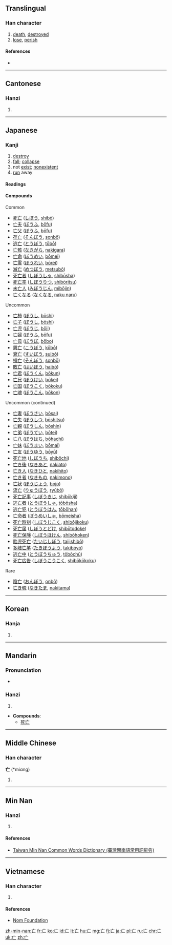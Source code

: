 {{also|亾}}<!-- may be replaced by zh-forms -->
==Translingual==
{{stroke order|strokes=3}}

===Han character===
{{Han char|rn=8|rad=亠|as=01|sn=3|four=0071<sub>0</sub>|canj=卜女 (YV)|ids=⿱[[亠]][[𠃊]]}}

# [[death]], [[destroyed]]
# [[lose]], [[perish]]

====References====
* {{Han ref|kx=0088.030|dkj=00287|dj=0184.130|hdz=10279.050|uh=4EA1|ud=20129|bh=A460|bd=42080}}

----

==Cantonese==

===Hanzi===
{{yue-hanzi|jyut=[[mong4]], [[mou4]]|y=mong4, mou4}}

# {{defn|lang=yue|sort=亠01}}

----

==Japanese==

===Kanji===
{{ja-kanji|grade=6|rs=亠01}}

# [[destroy]]
# [[fall]]; [[collapse]]
# not [[exist]]; [[nonexistent]]
# [[run]] away

====Readings====
{{ja-readings
|kanon=[[ぼう]] (bō)
|goon=[[もう]] (mō)
|kun=[[ない|な-い]] ([[亡い]], na-i), [[なき|な-き]] ([[亡き]], na-ki), [[ほろぶ|ほろ-ぶ]] ([[亡ぶ]], horo-bu), [[ほろびる|ほろ-びる]] ([[亡びる]], horo-biru), [[ほろぼす|ほろ-ぼす]] ([[亡ぼす]], horo-bosu)
}}

====Compounds====
{{rel-top|Compound words that contain 亡}}
Common
* [[死亡]] ([[しぼう]], [[shibō]])
* [[亡夫]] ([[ぼうふ]], [[bōfu]])
* [[亡父]] ([[ぼうふ]], [[bōfu]])
* [[存亡]] ([[そんぼう]], [[sonbō]])
* [[逃亡]] ([[とうぼう]], [[tōbō]])
* [[亡骸]] ([[なきがら]], [[nakigara]])
* [[亡命]] ([[ぼうめい]], [[bōmei]])
* [[亡霊]] ([[ぼうれい]], [[bōrei]])
* [[滅亡]] ([[めつぼう]], [[metsubō]])
* [[死亡者]] ([[しぼうしゃ]], [[shibōsha]])
* [[死亡率]] ([[しぼうりつ]], [[shibōritsu]])
* [[未亡人]] ([[みぼうじん]], [[mibōjin]])
* [[亡くなる]] ([[なくなる]], [[naku naru]])
Uncommon
* [[亡柿]] ([[ぼうし]], [[bōshi]])
* [[亡子]] ([[ぼうし]], [[bōshi]])
* [[亡児]] ([[ぼうじ]], [[bōji]])
* [[亡婦]] ([[ぼうふ]], [[bōfu]])
* [[亡母]] ([[ぼうぼ]], [[bōbo]])
* [[興亡]] ([[こうぼう]], [[kōbō]])
* [[衰亡]] ([[すいぼう]], [[suibō]])
* [[損亡]] ([[そんぼう]], [[sonbō]])
* [[敗亡]] ([[はいぼう]], [[haibō]])
* [[亡君]] ([[ぼうくん]], [[bōkun]])
* [[亡兄]] ([[ぼうけい]], [[bōkei]])
* [[亡国]] ([[ぼうこく]], [[bōkoku]])
* [[亡魂]] ([[ぼうこん]], [[bōkon]])
{{rel-mid}}
Uncommon (continued)
* [[亡妻]] ([[ぼうさい]], [[bōsai]])
* [[亡失]] ([[ぼうしつ]], [[bōshitsu]])
* [[亡親]] ([[ぼうしん]], [[bōshin]])
* [[亡弟]] ([[ぼうてい]], [[bōtei]])
* [[亡八]] ([[ぼうはち]], [[bōhachi]])
* [[亡妹]] ([[ぼうまい]], [[bōmai]])
* [[亡友]] ([[ぼうゆう]], [[bōyū]])
* [[死亡地]] ([[しぼうち]], [[shibōchi]])
* [[亡き後]] ([[なきあと]], [[nakiato]])
* [[亡き人]] ([[なきひと]], [[nakihito]])
* [[亡き者]] ([[なきもの]], [[nakimono]])
* [[亡状]] ([[ぼうじょう]], [[bōjō]])
* [[流亡]] ([[りゅうぼう]], [[ryūbō]])
* [[死亡記事]] ([[しぼうきじ]], [[shibōkiji]])
* [[逃亡者]] ([[とうぼうしゃ]], [[tōbōsha]])
* [[逃亡犯]] ([[とうぼうはん]], [[tōbōhan]])
* [[亡命者]] ([[ぼうめいしゃ]], [[bōmeisha]])
* [[死亡時刻]] ([[しぼうじこく]], [[shibōjikoku]])
* [[死亡届]] ([[しぼうとどけ]], [[shibōtodoke]])
* [[死亡保険]] ([[しぼうほけん]], [[shibōhoken]])
* [[胎児死亡]] ([[たいじしぼう]], [[taijishibō]])
* [[多岐亡羊]] ([[たきぼうよう]], [[takibōyō]])
* [[逃亡中]] ([[とうぼうちゅう]], [[tōbōchū]])
* [[死亡広告]] ([[しぼうこうこく]], [[shibōkōkoku]])
Rare
* [[陰亡]] ([[おんぼう]], [[onbō]])
* [[亡き魂]] ([[なきたま]], [[nakitama]])

{{rel-bottom}}
----

==Korean==

===Hanja===
{{ko-hanja|hangeul=[[망]], [[무]]|rv=mang, mu|mr=mang, mu}}

# {{defn|lang=ko|sort=亠01}}

----

==Mandarin==

===Pronunciation===
* {{audio|Zh-wáng.ogg|Audio}}

===Hanzi===
{{cmn-hanzi|pin=[[wáng]] ([[wang2]])|wg=wang<sup>2</sup>}}

# {{defn|lang=cmn|sort=亠01}}

* '''Compounds''':
** [[死亡]]

----

==Middle Chinese==

===Han character===
'''亡''' (*miɑng)<!--Unihan uses "ɑ" rather than "a"; does this represent a different vowel?--><!--asterisk signifies that this is a reconstructed pronunciation-->

# {{defn|lang=zhx-mid|sort=亠01}}

----

==Min Nan==

===Hanzi===
{{nan-hanzi|tlpa=bông (bong<sup>5</sup>)}}

# {{defn|lang=nan|sort=亠01}}

====References====
*[http://twblg.dict.edu.tw/holodict_new/result_detail.jsp?n_no=185&curpage=1&sample=%E4%BA%A1&radiobutton=1&querytarget=1&limit=20&pagenum=1&rowcount=9 Taiwan Min Nan Common Words Dictionary (臺灣閩南語常用詞辭典)]

----

==Vietnamese==

===Han character===
{{vi-hantu|[[vong]], [[vô]]|rs=亠01}}

# {{defn|lang=vi|sort=亠01}}

====References====
*[http://nomfoundation.org/common/nom_details.php?codepoint=4ea1 Nom Foundation]

[[zh-min-nan:亡]]
[[fr:亡]]
[[ko:亡]]
[[id:亡]]
[[lt:亡]]
[[hu:亡]]
[[mg:亡]]
[[fj:亡]]
[[ja:亡]]
[[pl:亡]]
[[ru:亡]]
[[chr:亡]]
[[uk:亡]]
[[zh:亡]]